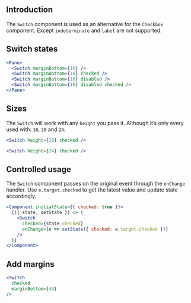 
## Introduction

The `Switch` component is used as an alternative for the `Checkbox` component.
Except `indeterminate` and `label` are not supported.

## Switch states

```jsx
<Pane>
  <Switch marginBottom={16} />
  <Switch marginBottom={16} checked />
  <Switch marginBottom={16} disabled />
  <Switch marginBottom={16} disabled checked />
</Pane>
```

## Sizes

The `Switch` will work with any `height` you pass it. Although it’s only every used with: `16`, `20` and `24`.

```jsx
<Switch height={20} checked />
```

```jsx
<Switch height={24} checked />
```

## Controlled usage

The `Switch` component passes on the original event through the `onChange` handler.
Use `e.target.checked` to get the latest value and update state accordingly.

```jsx
<Component initialState={{ checked: true }}>
  {({ state, setState }) => (
    <Switch
      checked={state.checked}
      onChange={e => setState({ checked: e.target.checked })}
    />
  )}
</Component>
```

## Add margins

```jsx
<Switch
  checked
  marginBottom={40}
/>
```

<PropsTable of="Switch" />
